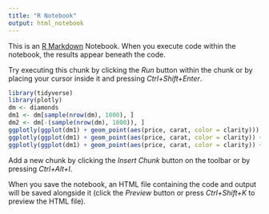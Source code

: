 ```yaml
---
title: "R Notebook"
output: html_notebook
---
```


This is an [R Markdown](http://rmarkdown.rstudio.com) Notebook. When you execute code within the notebook, the results appear beneath the code. 

Try executing this chunk by clicking the *Run* button within the chunk or by placing your cursor inside it and pressing *Ctrl+Shift+Enter*. 

```r
library(tidyverse)
library(plotly)
dm <- diamonds
dm1 <- dm[sample(nrow(dm), 1000), ]
dm2 <- dm[-(sample(nrow(dm), 1000)), ]
ggplotly(ggplot(dm1) + geom_point(aes(price, carat, color = clarity)))
ggplotly(ggplot(dm1) + geom_point(aes(price, carat, color = clarity)) + facet_wrap(~cut))
ggplotly(ggplot(dm1) + geom_point(aes(price, carat, color = clarity)) + facet_wrap(~cut), scales = 'free')
```

Add a new chunk by clicking the *Insert Chunk* button on the toolbar or by pressing *Ctrl+Alt+I*.

When you save the notebook, an HTML file containing the code and output will be saved alongside it (click the *Preview* button or press *Ctrl+Shift+K* to preview the HTML file).
